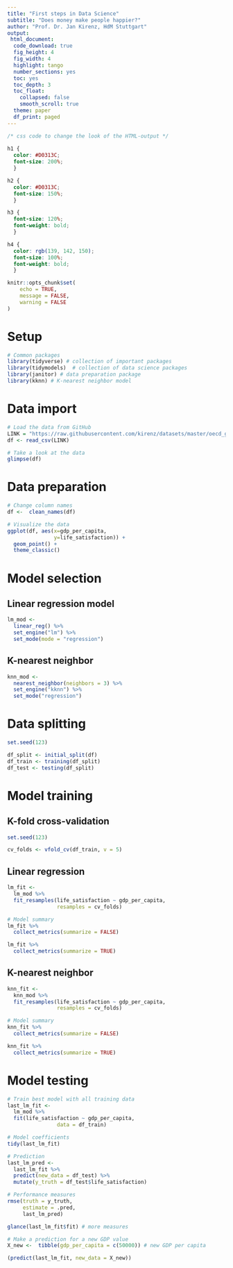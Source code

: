```yaml
---
title: "First steps in Data Science"
subtitle: "Does money make people happier?"
author: "Prof. Dr. Jan Kirenz, HdM Stuttgart"
output:
 html_document:
  code_download: true
  fig_height: 4
  fig_width: 4
  highlight: tango
  number_sections: yes
  toc: yes
  toc_depth: 3
  toc_float: 
    collapsed: false
    smooth_scroll: true 
  theme: paper
  df_print: paged
---
```



```css

/* css code to change the look of the HTML-output */
  
h1 {
  color: #D0313C;
  font-size: 200%;
  }

h2 {
  color: #D0313C;
  font-size: 150%;
  }

h3 {
  font-size: 120%;
  font-weight: bold;
  }

h4 {
  color: rgb(139, 142, 150);
  font-size: 100%;
  font-weight: bold;
  }

```



```r
knitr::opts_chunk$set(
	echo = TRUE,
	message = FALSE,
	warning = FALSE
)
```


# Setup

```r

# Common packages
library(tidyverse) # collection of important packages
library(tidymodels)  # collection of data science packages
library(janitor) # data preparation package
library(kknn) # K-nearest neighbor model

```

# Data import

```r

# Load the data from GitHub
LINK = "https://raw.githubusercontent.com/kirenz/datasets/master/oecd_gdp.csv"
df <- read_csv(LINK)

# Take a look at the data
glimpse(df)

```

# Data preparation

```r

# Change column names
df <-  clean_names(df)

# Visualize the data
ggplot(df, aes(x=gdp_per_capita, 
               y=life_satisfaction)) +
  geom_point() +
  theme_classic()

```


# Model selection

## Linear regression model

```r

lm_mod <- 
  linear_reg() %>% 
  set_engine("lm") %>% 
  set_mode(mode = "regression") 

```

## K-nearest neighbor

```r

knn_mod <- 
  nearest_neighbor(neighbors = 3) %>% 
  set_engine("kknn") %>% 
  set_mode("regression") 

```


# Data splitting

```r
set.seed(123)

df_split <- initial_split(df) 
df_train <- training(df_split) 
df_test <- testing(df_split)

```


# Model training 

## K-fold cross-validation

```r
set.seed(123)

cv_folds <- vfold_cv(df_train, v = 5)

```

## Linear regression

```r

lm_fit <- 
  lm_mod %>% 
  fit_resamples(life_satisfaction ~ gdp_per_capita, 
                resamples = cv_folds)

```

```r

# Model summary
lm_fit %>% 
  collect_metrics(summarize = FALSE)

lm_fit %>% 
  collect_metrics(summarize = TRUE)

```


## K-nearest neighbor

```r

knn_fit <- 
  knn_mod %>% 
  fit_resamples(life_satisfaction ~ gdp_per_capita, 
                resamples = cv_folds)

```

```r

# Model summary
knn_fit %>% 
  collect_metrics(summarize = FALSE)

knn_fit %>% 
  collect_metrics(summarize = TRUE)

```


# Model testing

```r

# Train best model with all training data
last_lm_fit <- 
  lm_mod %>% 
  fit(life_satisfaction ~ gdp_per_capita, 
                data = df_train)

```


```r

# Model coefficients
tidy(last_lm_fit)

```

```r

# Prediction
last_lm_pred <-
  last_lm_fit %>%
  predict(new_data = df_test) %>%
  mutate(y_truth = df_test$life_satisfaction)

```

```r

# Performance measures
rmse(truth = y_truth, 
     estimate = .pred, 
     last_lm_pred) 

```


```r

glance(last_lm_fit$fit) # more measures

```

```r

# Make a prediction for a new GDP value
X_new <-  tibble(gdp_per_capita = c(50000)) # new GDP per capita

```

```r

(predict(last_lm_fit, new_data = X_new))

```

